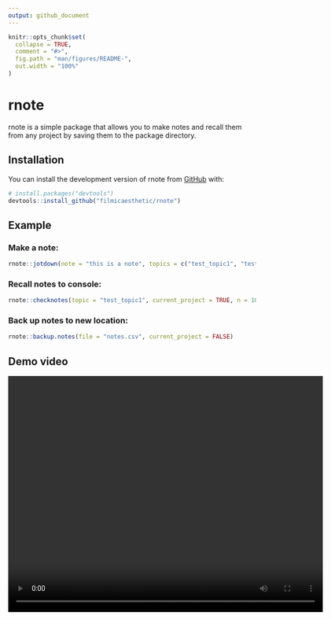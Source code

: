 ```yaml
---
output: github_document
---
```


<!-- README.md is generated from README.Rmd. Please edit that file -->

```r
knitr::opts_chunk$set(
  collapse = TRUE,
  comment = "#>",
  fig.path = "man/figures/README-",
  out.width = "100%"
)
```

# rnote

<!-- badges: start -->
<!-- badges: end -->

rnote is a simple package that allows you to make notes and recall them from any project by saving them to the package directory.

## Installation

You can install the development version of rnote from [GitHub](https://github.com/filmicaesthetic/rnote) with:

``` r
# install.packages("devtools")
devtools::install_github("filmicaesthetic/rnote")
```

## Example

### Make a note:
```r
rnote::jotdown(note = "this is a note", topics = c("test_topic1", "test_topic2"))
```

### Recall notes to console:
```r
rnote::checknotes(topic = "test_topic1", current_project = TRUE, n = 10)
```

### Back up notes to new location:
```r
rnote::backup.notes(file = "notes.csv", current_project = FALSE)
```

## Demo video

<video width="640" height="480" controls>
  <source src="vignettes/rnote_demo_video.mp4" type="video/mp4">
</video>
